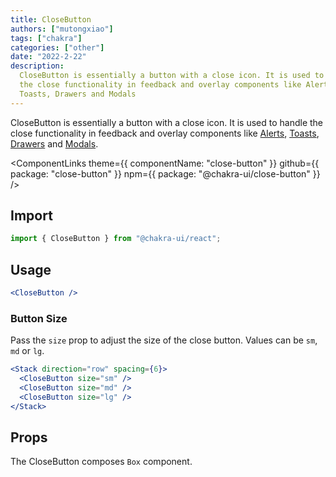 ```yaml
---
title: CloseButton
authors: ["mutongxiao"]
tags: ["chakra"]
categories: ["other"]
date: "2022-2-22"
description:
  CloseButton is essentially a button with a close icon. It is used to handle
  the close functionality in feedback and overlay components like Alerts,
  Toasts, Drawers and Modals
---
```


CloseButton is essentially a button with a close icon. It is used to handle the
close functionality in feedback and overlay components like
[Alerts](/docs/components/feedback/alert),
[Toasts](/docs/components/feedback/toast),
[Drawers](/docs/components/overlay/drawer) and
[Modals](/docs/components/overlay/modal).

<ComponentLinks
  theme={{ componentName: "close-button" }}
  github={{ package: "close-button" }}
  npm={{ package: "@chakra-ui/close-button" }}
/>

<carbon-ad></carbon-ad>

## Import

```js
import { CloseButton } from "@chakra-ui/react";
```

## Usage

```jsx
<CloseButton />
```

### Button Size

Pass the `size` prop to adjust the size of the close button. Values can be `sm`,
`md` or `lg`.

```jsx
<Stack direction="row" spacing={6}>
  <CloseButton size="sm" />
  <CloseButton size="md" />
  <CloseButton size="lg" />
</Stack>
```

## Props

The CloseButton composes `Box` component.

<PropsTable of="CloseButton" />
